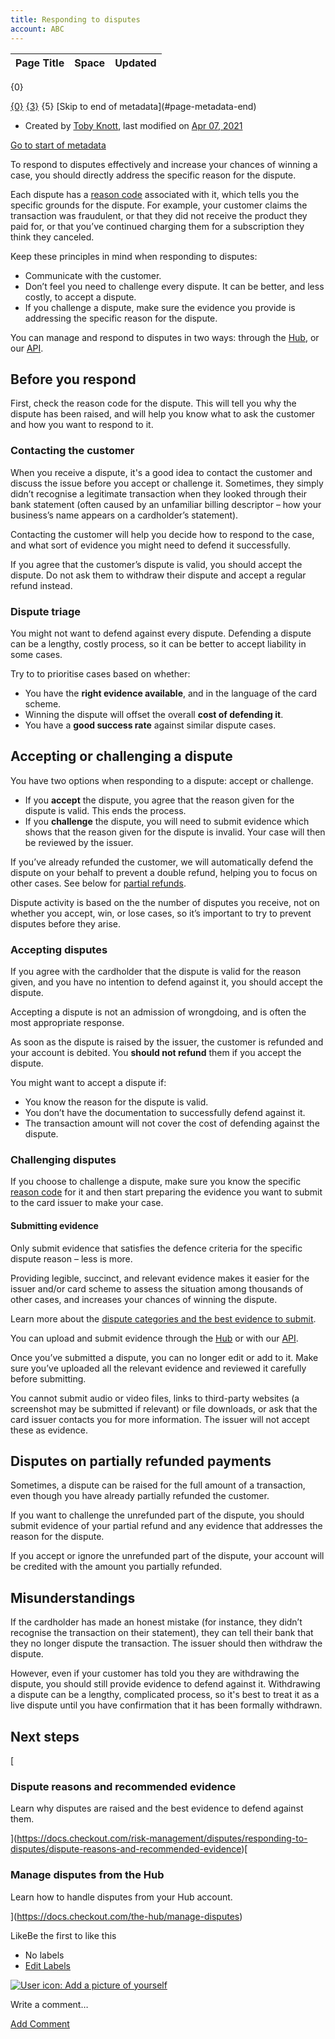 ```yaml
---
title: Responding to disputes
account: ABC
---
```


<table class="aui"> <thead> <tr class="header"> <th class="search-result-title">Page Title</th> <th class="search-result-space">Space</th> <th class="search-result-date">Updated</th> </tr> </thead> </table> <p class="search-result-count">{0}</p> <tr class="search-result"> <td class="search-result-title"><a href="{1}" class="content-type-{2}"><span>{0}</span></a></td> <td class="search-result-space"><a class="space" href="/display/{4}/" title="{3}">{3}</a></td> <td class="search-result-date"><span class="date" title="{6}">{5}</span></td> </tr> [Skip to end of metadata](#page-metadata-end)

*   Created by [Toby Knott](    /display/~toby.knott
    ), last modified on [Apr 07, 2021](/pages/diffpagesbyversion.action?pageId=8490281&selectedPageVersions=6&selectedPageVersions=7 "Show changes")

[Go to start of metadata](#page-metadata-start)

To respond to disputes effectively and increase your chances of winning a case, you should directly address the specific reason for the dispute.

Each dispute has a [reason code](/display/DOCS/Chargeback+codes) associated with it, which tells you the specific grounds for the dispute. For example, your customer claims the transaction was fraudulent, or that they did not receive the product they paid for, or that you’ve continued charging them for a subscription they think they canceled.

Keep these principles in mind when responding to disputes:

*   Communicate with the customer.
*   Don’t feel you need to challenge every dispute. It can be better, and less costly, to accept a dispute.
*   If you challenge a dispute, make sure the evidence you provide is addressing the specific reason for the dispute.

You can manage and respond to disputes in two ways: through the [Hub](/display/DOCS/Manage+disputes), or our [API](/display/DOCS/Disputes+API).

Before you respond
------------------

First, check the reason code for the dispute. This will tell you why the dispute has been raised, and will help you know what to ask the customer and how you want to respond to it.

### Contacting the customer

When you receive a dispute, it's a good idea to contact the customer and discuss the issue before you accept or challenge it. Sometimes, they simply didn’t recognise a legitimate transaction when they looked through their bank statement (often caused by an unfamiliar billing descriptor – how your business’s name appears on a cardholder’s statement).

Contacting the customer will help you decide how to respond to the case, and what sort of evidence you might need to defend it successfully.

If you agree that the customer’s dispute is valid, you should accept the dispute. Do not ask them to withdraw their dispute and accept a regular refund instead.

### Dispute triage

You might not want to defend against every dispute. Defending a dispute can be a lengthy, costly process, so it can be better to accept liability in some cases.

Try to to prioritise cases based on whether:

*   You have the **right evidence available**, and in the language of the card scheme.
*   Winning the dispute will offset the overall **cost of defending it**.
*   You have a **good success rate** against similar dispute cases.

Accepting or challenging a dispute
----------------------------------

You have two options when responding to a dispute: accept or challenge.

*   If you **accept** the dispute, you agree that the reason given for the dispute is valid. This ends the process.
*   If you **challenge** the dispute, you will need to submit evidence which shows that the reason given for the dispute is invalid. Your case will then be reviewed by the issuer.

If you’ve already refunded the customer, we will automatically defend the dispute on your behalf to prevent a double refund, helping you to focus on other cases. See below for [partial refunds](#Respondingtodisputes-partialrefunds).

Dispute activity is based on the the number of disputes you receive, not on whether you accept, win, or lose cases, so it’s important to try to prevent disputes before they arise.

### Accepting disputes

If you agree with the cardholder that the dispute is valid for the reason given, and you have no intention to defend against it, you should accept the dispute.

Accepting a dispute is not an admission of wrongdoing, and is often the most appropriate response.

As soon as the dispute is raised by the issuer, the customer is refunded and your account is debited. You **should not refund** them if you accept the dispute.

You might want to accept a dispute if:

*   You know the reason for the dispute is valid.
*   You don’t have the documentation to successfully defend against it.
*   The transaction amount will not cover the cost of defending against the dispute.

### Challenging disputes

If you choose to challenge a dispute, make sure you know the specific [reason code](/display/DOCS/Chargeback+codes) for it and then start preparing the evidence you want to submit to the card issuer to make your case.

#### Submitting evidence

Only submit evidence that satisfies the defence criteria for the specific dispute reason – less is more.

Providing legible, succinct, and relevant evidence makes it easier for the issuer and/or card scheme to assess the situation among thousands of other cases, and increases your chances of winning the dispute.

Learn more about the [dispute categories and the best evidence to submit](/display/DOCS/Dispute+reasons+and+recommended+evidence).

You can upload and submit evidence through the [Hub](/display/DOCS/Manage+disputes) or with our [API](/display/DOCS/Disputes+API).

Once you’ve submitted a dispute, you can no longer edit or add to it. Make sure you’ve uploaded all the relevant evidence and reviewed it carefully before submitting.

You cannot submit audio or video files, links to third-party websites (a screenshot may be submitted if relevant) or file downloads, or ask that the card issuer contacts you for more information. The issuer will not accept these as evidence.

Disputes on partially refunded payments 
----------------------------------------

Sometimes, a dispute can be raised for the full amount of a transaction, even though you have already partially refunded the customer.

If you want to challenge the unrefunded part of the dispute, you should submit evidence of your partial refund and any evidence that addresses the reason for the dispute.

If you accept or ignore the unrefunded part of the dispute, your account will be credited with the amount you partially refunded.

Misunderstandings
-----------------

If the cardholder has made an honest mistake (for instance, they didn’t recognise the transaction on their statement), they can tell their bank that they no longer dispute the transaction. The issuer should then withdraw the dispute.

However, even if your customer has told you they are withdrawing the dispute, you should still provide evidence to defend against it. Withdrawing a dispute can be a lengthy, complicated process, so it's best to treat it as a live dispute until you have confirmation that it has been formally withdrawn.

Next steps
----------

[

### Dispute reasons and recommended evidence

Learn why disputes are raised and the best evidence to defend against them.





](https://docs.checkout.com/risk-management/disputes/responding-to-disputes/dispute-reasons-and-recommended-evidence)[

### Manage disputes from the Hub

Learn how to handle disputes from your Hub account.





](https://docs.checkout.com/the-hub/manage-disputes)

LikeBe the first to like this

*   No labels
*   [Edit Labels](# "Edit Labels (Type 'l')")

[![User icon: Add a picture of yourself](/s/en_GB/7901/abf7b35644d5a5d1d7e4b0969a83e8eb2b569fb5/_/images/icons/profilepics/add_profile_pic.svg)](/users/profile/editmyprofilepicture.action)

Write a comment…

[Add Comment](/display/DOCS/Responding+to+disputes?showComments=true&showCommentArea=true#addcomment)